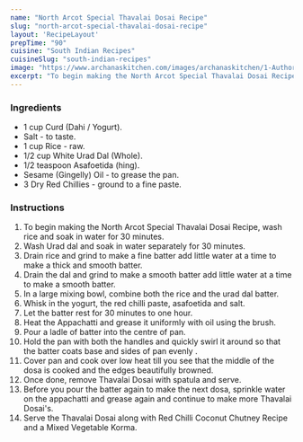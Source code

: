 ---
name: "North Arcot Special Thavalai Dosai Recipe"
slug: "north-arcot-special-thavalai-dosai-recipe"
layout: 'RecipeLayout'
prepTime: "90"
cuisine: "South Indian Recipes"
cuisineSlug: "south-indian-recipes"
image: "https://www.archanaskitchen.com/images/archanaskitchen/1-Author/Uma_Raghuraman/North_Arcot_Special_Thavalai_Dosai.jpg"
excerpt: "To begin making the North Arcot Special Thavalai Dosai Recipe, wash rice and soak in water for 30 minutes"
---

### Ingredients

- 1 cup Curd (Dahi / Yogurt).
- Salt - to taste.
- 1 cup Rice - raw.
- 1/2 cup White Urad Dal (Whole).
- 1/2 teaspoon Asafoetida (hing).
- Sesame (Gingelly) Oil - to grease the pan.
- 3 Dry Red Chillies - ground to a fine paste.

### Instructions

1. To begin making the North Arcot Special Thavalai Dosai Recipe, wash rice and soak in water for 30 minutes.
1. Wash Urad dal and soak in water separately for 30 minutes.
1. Drain rice and grind to make a fine batter add little water at a time to make a thick and smooth batter.
1. Drain the dal and grind to make a smooth batter add little water at a time to make a smooth batter.
1. In a large mixing bowl, combine both the rice and the urad dal batter.
1. Whisk in the yogurt, the red chilli paste, asafoetida and salt.
1. Let the batter rest for 30 minutes to one hour.
1. Heat the Appachatti and grease it uniformly with oil using the brush.
1. Pour a ladle of batter into the centre of pan.
1. Hold the pan with both the handles and quickly swirl it around so that the batter coats base and sides of pan evenly .
1. Cover pan and cook over low heat till you see that the middle of the dosa is cooked and the edges beautifully browned.
1. Once done, remove Thavalai Dosai with spatula and serve.
1. Before you pour the batter again to make the next dosa, sprinkle water on the appachatti and grease again and continue to make more Thavalai Dosai's.
1. Serve the Thavalai Dosai along with Red Chilli Coconut Chutney Recipe and a Mixed Vegetable Korma.
